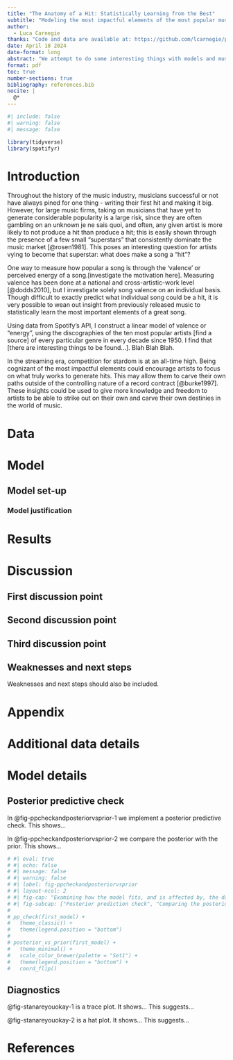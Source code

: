 ```yaml
---
title: "The Anatomy of a Hit: Statistically Learning from the Best"
subtitle: "Modeling the most impactful elements of the most popular musicians."
author: 
  - Luca Carnegie
thanks: "Code and data are available at: https://github.com/lcarnegie/popularity-modeling."
date: April 18 2024
date-format: long
abstract: "We attempt to do some interesting things with models and music - stay tuned!"
format: pdf
toc: true
number-sections: true
bibliography: references.bib
nocite: |
  @*
---
```


```r
#| include: false
#| warning: false
#| message: false

library(tidyverse)
library(spotifyr)


```

\newpage

# Introduction

Throughout the history of the music industry, musicians successful or not have always pined for one thing - writing their first hit and making it big. However, for large music firms, taking on musicians that have yet to generate considerable popularity is a large risk, since they are often gambling on an unknown je ne sais quoi, and often, any given artist is more likely to not produce a hit than produce a hit; this is easily shown through the presence of a few small "superstars" that consistently dominate the music market [@rosen1981]. This poses an interesting question for artists vying to become that superstar: what does make a song a "hit"? 

One way to measure how popular a song is through the 'valence' or perceived energy of a song.[investigate the motivation here]. Measuring valence has been done at a national and cross-artistic-work level [@dodds2010], but I investigate solely song valence on an individual basis. Though difficult to exactly predict what individual song could be a hit, it is very possible to wean out insight from previously released music to statistically learn the most important elements of a great song. 

Using data from Spotify's API, I construct a linear model of valence or "energy", using the discographies of the ten most popular artists [find a source] of every particular genre in every decade since 1950. I find that [there are interesting things to be found...]. Blah Blah Blah. 

In the streaming era, competition for stardom is at an all-time high. Being cognizant of the most impactful elements could encourage artists to focus on what truly works to generate hits. This may allow them to carve their own paths outside of the controlling nature of a record contract [@burke1997]. These insights could be used to give more knowledge and freedom to artists to be able to strike out on their own and carve their own destinies in the world of music. 



# Data {#sec-data}


# Model


## Model set-up


### Model justification



# Results



# Discussion

## First discussion point {#sec-first-point}

## Second discussion point {#sec-second-point}

## Third discussion point {#sec-third-point}

## Weaknesses and next steps {#sec-weaknesses-next}

Weaknesses and next steps should also be included.

\newpage

\appendix

# Appendix {-}


# Additional data details

# Model details {#sec-model-details}

## Posterior predictive check

In @fig-ppcheckandposteriorvsprior-1 we implement a posterior predictive check. This shows...

In @fig-ppcheckandposteriorvsprior-2 we compare the posterior with the prior. This shows... 

```r
# #| eval: true
# #| echo: false
# #| message: false
# #| warning: false
# #| label: fig-ppcheckandposteriorvsprior
# #| layout-ncol: 2
# #| fig-cap: "Examining how the model fits, and is affected by, the data"
# #| fig-subcap: ["Posterior prediction check", "Comparing the posterior with the prior"]
# 
# pp_check(first_model) +
#   theme_classic() +
#   theme(legend.position = "bottom")
# 
# posterior_vs_prior(first_model) +
#   theme_minimal() +
#   scale_color_brewer(palette = "Set1") +
#   theme(legend.position = "bottom") +
#   coord_flip()
```

## Diagnostics

@fig-stanareyouokay-1 is a trace plot. It shows... This suggests...

@fig-stanareyouokay-2 is a hat plot. It shows... This suggests...



\newpage


# References
